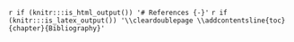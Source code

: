 `r if (knitr:::is_html_output()) '# References {-}'`
`r if (knitr:::is_latex_output()) '\\cleardoublepage \\addcontentsline{toc}{chapter}{Bibliography}'`
